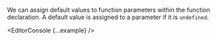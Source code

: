 

We can assign default values to function parameters within the function declaration. A default value is assigned to a parameter if it is `undefined`.

<EditorConsole {...example} />
